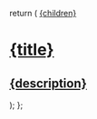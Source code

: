   return (
    <a
      className="border-b pb-8 cursor-pointer border-gray-500 dark:border-gray-800 hover:!border-primary dark:hover:!border-primary-light"
      href={href}
    >
      {children}
      <h1 className="mt-4 font-semibold text-gray-900 dark:text-white">{title}</h1>
      <h2 className="mt-1 text-gray-600 dark:text-gray-400 text-sm leading-6">{description}</h2>
    </a>
  );
};

